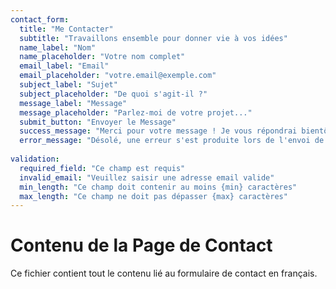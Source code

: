 ```yaml
---
contact_form:
  title: "Me Contacter"
  subtitle: "Travaillons ensemble pour donner vie à vos idées"
  name_label: "Nom"
  name_placeholder: "Votre nom complet"
  email_label: "Email"
  email_placeholder: "votre.email@exemple.com"
  subject_label: "Sujet"
  subject_placeholder: "De quoi s'agit-il ?"
  message_label: "Message"
  message_placeholder: "Parlez-moi de votre projet..."
  submit_button: "Envoyer le Message"
  success_message: "Merci pour votre message ! Je vous répondrai bientôt."
  error_message: "Désolé, une erreur s'est produite lors de l'envoi de votre message. Veuillez réessayer."
  
validation:
  required_field: "Ce champ est requis"
  invalid_email: "Veuillez saisir une adresse email valide"
  min_length: "Ce champ doit contenir au moins {min} caractères"
  max_length: "Ce champ ne doit pas dépasser {max} caractères"
---
```


# Contenu de la Page de Contact

Ce fichier contient tout le contenu lié au formulaire de contact en français.
